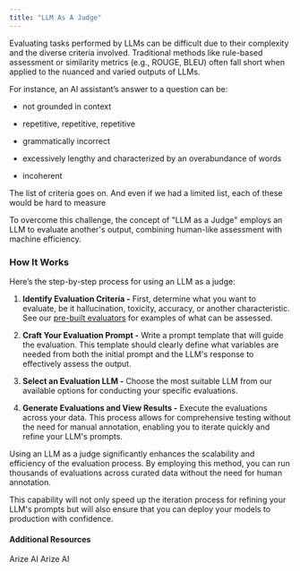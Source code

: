 ```yaml
---
title: "LLM As A Judge"
---
```


Evaluating tasks performed by LLMs can be difficult due to their complexity and the diverse criteria involved. Traditional methods like rule-based assessment or similarity metrics (e.g., ROUGE, BLEU) often fall short when applied to the nuanced and varied outputs of LLMs.

For instance, an AI assistant’s answer to a question can be:

* not grounded in context

* repetitive, repetitive, repetitive

* grammatically incorrect

* excessively lengthy and characterized by an overabundance of words

* incoherent

The list of criteria goes on. And even if we had a limited list, each of these would be hard to measure

To overcome this challenge, the concept of "LLM as a Judge" employs an LLM to evaluate another's output, combining human-like assessment with machine efficiency.

### How It Works

Here’s the step-by-step process for using an LLM as a judge:

1. **Identify Evaluation Criteria -** First, determine what you want to evaluate, be it hallucination, toxicity, accuracy, or another characteristic. See our [pre-built evaluators](https://arize.com/docs/phoenix/evaluation/concepts-evals/evaluation) for examples of what can be assessed.

2. **Craft Your Evaluation Prompt -** Write a prompt template that will guide the evaluation. This template should clearly define what variables are needed from both the initial prompt and the LLM's response to effectively assess the output.

3. **Select an Evaluation LLM -** Choose the most suitable LLM from our available options for conducting your specific evaluations.

4. **Generate Evaluations and View Results -** Execute the evaluations across your data. This process allows for comprehensive testing without the need for manual annotation, enabling you to iterate quickly and refine your LLM's prompts.

Using an LLM as a judge significantly enhances the scalability and efficiency of the evaluation process. By employing this method, you can run thousands of evaluations across curated data without the need for human annotation.

This capability will not only speed up the iteration process for refining your LLM's prompts but will also ensure that you can deploy your models to production with confidence.

#### Additional Resources

<Card title="LLM as a Judge" href="https://arize.com/llm-as-a-judge/" icon="/images/arize.png" horizontal>
Arize AI
</Card>

<Card title="LLM as a Jury" href="https://arize.com/llm-as-a-jury/" icon="/images/arize.png" horizontal>
Arize AI
</Card>